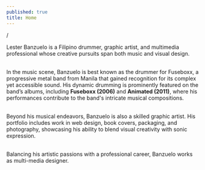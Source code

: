 ```yaml
---
published: true
title: Home
---
```

/

Lester Banzuelo is a Filipino drummer, graphic artist, and multimedia professional whose creative pursuits span both music and visual design. <br /><br />

In the music scene, Banzuelo is best known as the drummer for Fuseboxx, a progressive metal band from Manila that gained recognition for its complex yet accessible sound. His dynamic drumming is prominently featured on the band’s albums, including **Fuseboxx (2006)** and **Animated (2011)**, where his performances contribute to the band's intricate musical compositions.<br /><br />

Beyond his musical endeavors, Banzuelo is also a skilled graphic artist. His portfolio includes work in web design, book covers, packaging, and photography, showcasing his ability to blend visual creativity with sonic expression.<br /><br />

Balancing his artistic passions with a professional career, Banzuelo works as multi-media designer.<br />